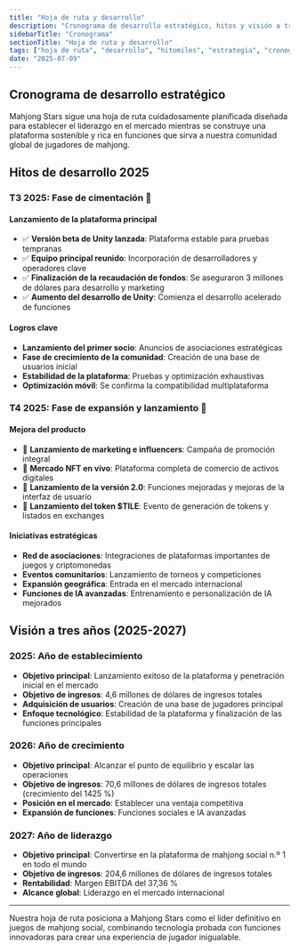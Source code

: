 ```yaml
---
title: "Hoja de ruta y desarrollo"
description: "Cronograma de desarrollo estratégico, hitos y visión a tres años para convertirnos en la plataforma de mahjong social n.º 1"
sidebarTitle: "Cronograma"
sectionTitle: "Hoja de ruta y desarrollo"
tags: ["hoja de ruta", "desarrollo", "hitomiles", "estrategia", "cronograma"]
date: "2025-07-09"
---
```


## Cronograma de desarrollo estratégico

Mahjong Stars sigue una hoja de ruta cuidadosamente planificada diseñada para establecer el liderazgo en el mercado mientras se construye una plataforma sostenible y rica en funciones que sirva a nuestra comunidad global de jugadores de mahjong.

## Hitos de desarrollo 2025

### T3 2025: Fase de cimentación 🚀

#### Lanzamiento de la plataforma principal
- ✅ **Versión beta de Unity lanzada**: Plataforma estable para pruebas tempranas
- ✅ **Equipo principal reunido**: Incorporación de desarrolladores y operadores clave
- ✅ **Finalización de la recaudación de fondos**: Se aseguraron 3 millones de dólares para desarrollo y marketing
- ✅ **Aumento del desarrollo de Unity**: Comienza el desarrollo acelerado de funciones

#### Logros clave
- **Lanzamiento del primer socio**: Anuncios de asociaciones estratégicas
- **Fase de crecimiento de la comunidad**: Creación de una base de usuarios inicial
- **Estabilidad de la plataforma**: Pruebas y optimización exhaustivas
- **Optimización móvil**: Se confirma la compatibilidad multiplataforma

### T4 2025: Fase de expansión y lanzamiento 🌟

#### Mejora del producto
- 🎯 **Lanzamiento de marketing e influencers**: Campaña de promoción integral
- 🎯 **Mercado NFT en vivo**: Plataforma completa de comercio de activos digitales
- 🎯 **Lanzamiento de la versión 2.0**: Funciones mejoradas y mejoras de la interfaz de usuario
- 🎯 **Lanzamiento del token $TILE**: Evento de generación de tokens y listados en exchanges

#### Iniciativas estratégicas
- **Red de asociaciones**: Integraciones de plataformas importantes de juegos y criptomonedas
- **Eventos comunitarios**: Lanzamiento de torneos y competiciones
- **Expansión geográfica**: Entrada en el mercado internacional
- **Funciones de IA avanzadas**: Entrenamiento e personalización de IA mejorados


## Visión a tres años (2025-2027)

### 2025: Año de establecimiento
- **Objetivo principal**: Lanzamiento exitoso de la plataforma y penetración inicial en el mercado
- **Objetivo de ingresos**: 4,6 millones de dólares de ingresos totales
- **Adquisición de usuarios**: Creación de una base de jugadores principal
- **Enfoque tecnológico**: Estabilidad de la plataforma y finalización de las funciones principales

### 2026: Año de crecimiento
- **Objetivo principal**: Alcanzar el punto de equilibrio y escalar las operaciones
- **Objetivo de ingresos**: 70,6 millones de dólares de ingresos totales (crecimiento del 1425 %)
- **Posición en el mercado**: Establecer una ventaja competitiva
- **Expansión de funciones**: Funciones sociales e IA avanzadas

### 2027: Año de liderazgo
- **Objetivo principal**: Convertirse en la plataforma de mahjong social n.º 1 en todo el mundo
- **Objetivo de ingresos**: 204,6 millones de dólares de ingresos totales
- **Rentabilidad**: Margen EBITDA del 37,36 %
- **Alcance global**: Liderazgo en el mercado internacional

---

Nuestra hoja de ruta posiciona a Mahjong Stars como el líder definitivo en juegos de mahjong social, combinando tecnología probada con funciones innovadoras para crear una experiencia de jugador inigualable.